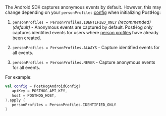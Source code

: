 The Android SDK captures anonymous events by default. However, this may change depending on your `personProfiles` [config](/docs/libraries/android#all-configuration-options) when initializing PostHog:

1. `personProfiles = PersonProfiles.IDENTIFIED_ONLY` _(recommended)_ _(default)_ - Anonymous events are captured by default. PostHog only captures identified events for users where [person profiles](/docs/data/persons) have already been created.

2. `personProfiles = PersonProfiles.ALWAYS` - Capture identified events for all events.

3. `personProfiles = PersonProfiles.NEVER` - Capture anonymous events for all events.

For example:

```kotlin
val config = PostHogAndroidConfig(
   apiKey = POSTHOG_API_KEY,
   host = POSTHOG_HOST,
).apply {
   personProfiles = PersonProfiles.IDENTIFIED_ONLY
}
```